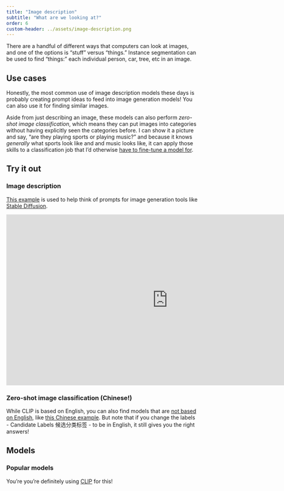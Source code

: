 ```yaml
---
title: "Image description"
subtitle: "What are we looking at?"
order: 6
custom-header: ../assets/image-description.png
---
```


<div style="display: none;">

![](../assets/image-description.png)

</div>

There are a handful of different ways that computers can look at images, and one of the options is "stuff" versus "things." Instance segmentation can be used to find "things:" each individual person, car, tree, etc in an image.

## Use cases

Honestly, the most common use of image description models these days is probably creating prompt ideas to feed into image generation models! You can also use it for finding similar images.

Aside from just describing an image, these models can also perform *zero-shot image classification*, which means they can put images into categories without having explicitly seen the categories before. I can show it a picture and say, "are they playing sports or playing music?" and because it knows *generally* what sports look like and and music looks like, it can apply those skills to a classification job that I'd otherwise [have to fine-tune a model for](../intro/fine-tune-model.qmd).

## Try it out

### Image description

[This example](https://huggingface.co/spaces/pharma/CLIP-Interrogator) is used to help think of prompts for image generation tools like [Stable Diffusion](https://huggingface.co/spaces/stabilityai/stable-diffusion).

<iframe
	src="https://pharma-clip-interrogator.hf.space"
	frameborder="0"
	width="850"
	height="450"
></iframe>

### Zero-shot image classification (Chinese!)

While CLIP is based on English, you can also find models that are [not based on English](https://huggingface.co/OFA-Sys/chinese-clip-vit-base-patch16), like [this Chinese example](https://huggingface.co/spaces/OFA-Sys/chinese-clip-zero-shot-image-classification). But note that if you change the labels - Candidate Labels 候选分类标签 - to be in English, it still gives you the right answers!

<script
	type="module"
	src="https://gradio.s3-us-west-2.amazonaws.com/3.11.0/gradio.js"
></script>

<gradio-app src="https://ofa-sys-chinese-clip-zero-shot-image-cla-bcd0d20.hf.space"></gradio-app>

## Models

### Popular models

You're you're definitely using [CLIP](openai/clip-vit-large-patch14) for this!
